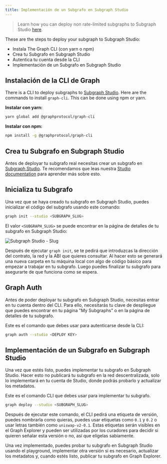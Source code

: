 ```yaml
---
title: Implementación de un Subgrafo en Subgraph Studio
---
```


> Learn how you can deploy non rate-limited subgraphs to Subgraph Studio [here](https://www.notion.so/edgeandnode/The-Graph-Subgraph-Studio-Non-Rate-Limited-Chain-Integration-889fe061ee6b4423a7f8e2c8070b9294).

These are the steps to deploy your subgraph to Subgraph Studio:

- Instala The Graph CLI (con yarn o npm)
- Crea tu Subgrafo en Subgraph Studio
- Autentica tu cuenta desde la CLI
- Implementación de un Subgrafo en Subgraph Studio

## Instalación de la CLI de Graph

There is a CLI to deploy subgraphs to [Subgraph Studio](https://thegraph.com/studio/). Here are the commands to install `graph-cli`. This can be done using npm or yarn.

**Instalar con yarn:**

```bash
yarn global add @graphprotocol/graph-cli
```

**Instalar con npm:**

```bash
npm install -g @graphprotocol/graph-cli
```

## Crea tu Subgrafo en Subgraph Studio

Antes de deployar tu subgrafo real necesitas crear un subgrafo en [Subgraph Studio](https://thegraph.com/studio/). Te recomendamos que leas nuestra [Studio documentation](/deploying/subgraph-studio) para aprender más sobre esto.

## Inicializa tu Subgrafo

Una vez que se haya creado tu subgrafo en Subgraph Studio, puedes inicializar el código del subgrafo usando este comando:

```bash
graph init --studio <SUBGRAPH_SLUG>
```

El valor `<SUBGRAPH_SLUG>` se puede encontrar en la página de detalles de tu subgrafo en Subgraph Studio:

![Subgraph Studio - Slug](/img/doc-subgraph-slug.png)

Después de ejecutar `graph init`, se te pedirá que introduzcas la dirección del contrato, la red y la ABI que quieres consultar. Al hacer esto se generará una nueva carpeta en tu máquina local con algo de código básico para empezar a trabajar en tu subgrafo. Luego puedes finalizar tu subgrafo para asegurarte de que funciona como se espera.

## Graph Auth

Antes de poder deployar tu subgrafo en Subgraph Studio, necesitas entrar en tu cuenta dentro del CLI. Para ello, necesitarás tu clave de despliegue que puedes encontrar en tu página "My Subgraphs" o en la página de detalles de tu subgrafo.

Este es el comando que debes usar para autenticarse desde la CLI:

```bash
graph auth --studio <DEPLOY KEY>
```

## Implementación de un Subgrafo en Subgraph Studio

Una vez que estés listo, puedes implementar tu subgrafo en Subgraph Studio. Hacer esto no publicará tu subgrafo en la red descentralizada, solo lo implementará en tu cuenta de Studio, donde podrás probarlo y actualizar los metadatos.

Este es el comando CLI que debes usar para implementar tu subgrafo.

```bash
graph deploy --studio <SUBGRAPH_SLUG>
```

Después de ejecutar este comando, el CLI pedirá una etiqueta de versión, puedes nombrarla como quieras, puedes usar etiquetas como `0.1` y `0.2` o usar letras también como `uniswap-v2-0.1`. Estas etiquetas serán visibles en el Graph Explorer y pueden ser utilizadas por los curadores para decidir si quieren señalar esta versión o no, así que elígelas sabiamente.

Una vez implementado, puedes probar tu subgrafo en Subgraph Studio usando el playground, implementar otra versión si es necesario, actualizar los metadatos y, cuando estés listo, publicar tu subgrafo en Graph Explorer.
